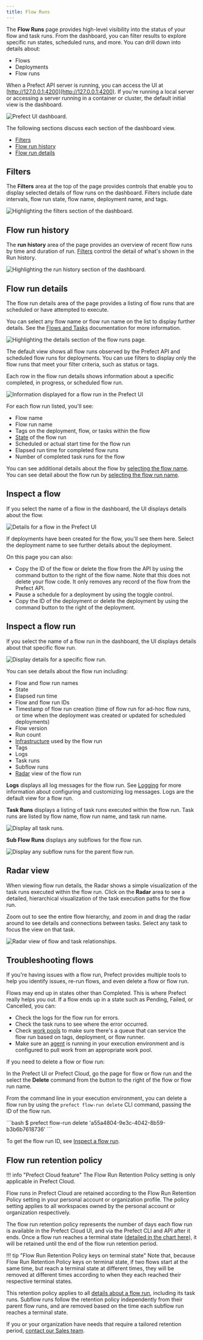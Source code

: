 ```yaml
---
title: Flow Runs
---
```


The **Flow Runs** page provides high-level visibility into the status of your flow and task runs. From the dashboard, you can filter results to explore specific run states, scheduled runs, and more. You can drill down into details about: 

- Flows
- Deployments
- Flow runs

When a Prefect API server is running, you can access the UI at [http://127.0.0.1:4200](http://127.0.0.1:4200). If you're running a local server or accessing a server running in a container or cluster, the default initial view is the dashboard.

![Prefect UI dashboard.](../img/ui/prefect-dashboard.png)

The following sections discuss each section of the dashboard view.

- [Filters](#filters)
- [Flow run history](#flow-run-history)
- [Flow run details](#flow-run-details)

## Filters

The **Filters** area at the top of the page provides controls that enable you to display selected details of flow runs on the dashboard. Filters include date intervals, flow run state, flow name, deployment name, and tags. 

![Highlighting the filters section of the dashboard.](../img/ui/dash-filters.png)

## Flow run history

The **run history** area of the page provides an overview of recent flow runs by time and duration of run. [Filters](#filters) control the detail of what's shown in the Run history.

![Highlighting the run history section of the dashboard.](../img/ui/dash-history.png)

## Flow run details

The flow run details area of the page provides a listing of flow runs that are scheduled or have attempted to execute. 

You can select any flow name or flow run name on the list to display further details. See the [Flows and Tasks](/2.8/ui/flows-and-tasks/) documentation for more information.

![Highlighting the details section of the flow runs page.](../img/ui/dash-details.png)

The default view shows all flow runs observed by the Prefect API and scheduled flow runs for deployments. You can use filters to display only the flow runs that meet your filter criteria, such as status or tags.

Each row in the flow run details shows information about a specific completed, in progress, or scheduled flow run.

![Information displayed for a flow run in the Prefect UI](../img/ui/flow-run-examples.png)

For each flow run listed, you'll see:

- Flow name
- Flow run name
- Tags on the deployment, flow, or tasks within the flow
- [State](/2.8/concepts/states/) of the flow run
- Scheduled or actual start time for the flow run
- Elapsed run time for completed flow runs
- Number of completed task runs for the flow

You can see additional details about the flow by [selecting the flow name](#inspect-a-flow). You can see detail about the flow run by [selecting the flow run name](#inspect-a-flow-run).

## Inspect a flow

If you select the name of a flow in the dashboard, the UI displays details about the flow.

![Details for a flow in the Prefect UI](../img/ui/flow-details.png)

If deployments have been created for the flow, you'll see them here. Select the deployment name to see further details about the deployment.

On this page you can also:

- Copy the ID of the flow or delete the flow from the API by using the command button to the right of the flow name. Note that this does not delete your flow code. It only removes any record of the flow from the Prefect API.
- Pause a schedule for a deployment by using the toggle control.
- Copy the ID of the deployment or delete the deployment by using the command button to the right of the deployment.

## Inspect a flow run

If you select the name of a flow run in the dashboard, the UI displays details about that specific flow run.

![Display details for a specific flow run.](../img/ui/flow-run-details.png)

You can see details about the flow run including:

- Flow and flow run names
- State
- Elapsed run time
- Flow and flow run IDs
- Timestamp of flow run creation (time of flow run for ad-hoc flow runs, or time when the deployment was created or updated for scheduled deployments)
- Flow version
- Run count
- [Infrastructure](/2.8/concepts/infrastructure/) used by the flow run
- Tags
- Logs
- Task runs
- Subflow runs
- [Radar](#radar-view) view of the flow run

**Logs** displays all log messages for the flow run. See [Logging](/2.8/concepts/logs/) for more information about configuring and customizing log messages. Logs are the default view for a flow run.

**Task Runs** displays a listing of task runs executed within the flow run. Task runs are listed by flow name, flow run name, and task run name.

![Display all task runs.](../img/ui/task-runs.png)

**Sub Flow Runs** displays any subflows for the flow run.

![Display any subflow runs for the parent flow run.](../img/ui/subflows.png)

## Radar view

When viewing flow run details, the Radar shows a simple visualization of the task runs executed within the flow run. Click on the **Radar** area to see a detailed, hierarchical visualization of the task execution paths for the flow run.

Zoom out to see the entire flow hierarchy, and zoom in and drag the radar around to see details and connections between tasks. Select any task to focus the view on that task.

![Radar view of flow and task relationships.](../img/ui/flow-radar.png)

## Troubleshooting flows

If you're having issues with a flow run, Prefect provides multiple tools to help you identify issues, re-run flows, and even delete a flow or flow run.

Flows may end up in states other than Completed. This is where Prefect really helps you out. If a flow ends up in a state such as Pending, Failed, or Cancelled, you can:

- Check the logs for the flow run for errors.
- Check the task runs to see where the error occurred.
- Check [work pools](/2.8/ui/work-pools/) to make sure there's a queue that can service the flow run based on tags, deployment, or flow runner.
- Make sure an [agent](/2.8/concepts/work-pools/) is running in your execution environment and is configured to pull work from an appropriate work pool.

If you need to delete a flow or flow run: 

In the Prefect UI or Prefect Cloud, go the page for flow or flow run and the select the **Delete** command from the button to the right of the flow or flow run name.

From the command line in your execution environment, you can delete a flow run by using the `prefect flow-run delete` CLI command, passing the ID of the flow run. 

<div class="terminal">
```bash
$ prefect flow-run delete 'a55a4804-9e3c-4042-8b59-b3b6b7618736'
```
</div>

To get the flow run ID, see [Inspect a flow run](#inspect-a-flow-run). 

## Flow run retention policy

!!! info "Prefect Cloud feature"
    The Flow Run Retention Policy setting is only applicable in Prefect Cloud.

Flow runs in Prefect Cloud are retained according to the Flow Run Retention Policy setting in your personal account or organization profile. The policy setting applies to all workspaces owned by the personal account or organization respectively. 

The flow run retention policy represents the number of days each flow run is available in the Prefect Cloud UI, and via the Prefect CLI and API after it ends. Once a flow run reaches a terminal state ([detailed in the chart here](/2.8/concepts/states/#state-types)), it will be retained until the end of the flow run retention period. 

!!! tip "Flow Run Retention Policy keys on terminal state"
    Note that, because Flow Run Retention Policy keys on terminal state, if two flows start at the same time, but reach a terminal state at different times, they will be removed at different times according to when they each reached their respective terminal states.

This retention policy applies to all [details about a flow run](/2.8/ui/flow-runs/#inspect-a-flow-run), including its task runs. Subflow runs follow the retention policy independently from their parent flow runs, and are removed based on the time each subflow run reaches a terminal state. 

If you or your organization have needs that require a tailored retention period, [contact our Sales team](https://www.prefect.io/pricing).